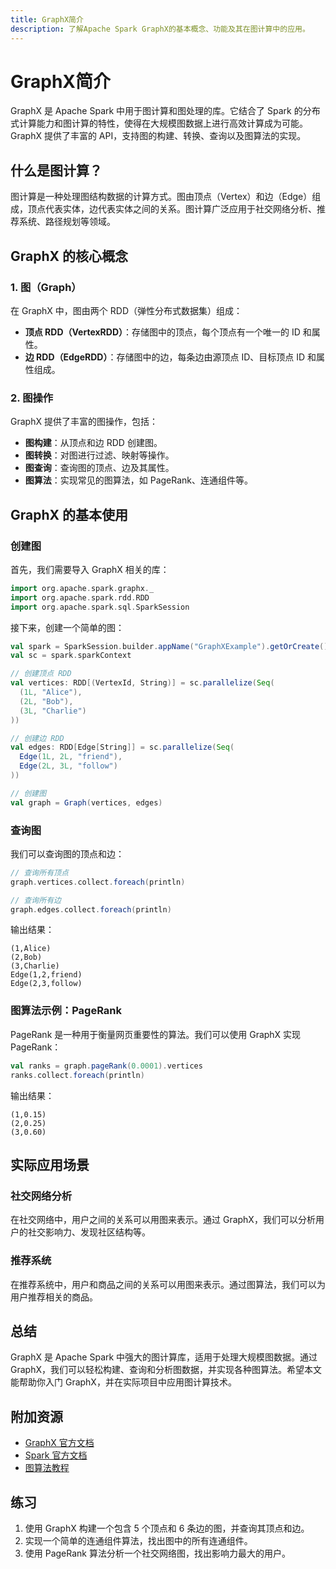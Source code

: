 ```yaml
---
title: GraphX简介
description: 了解Apache Spark GraphX的基本概念、功能及其在图计算中的应用。
---
```


# GraphX简介

GraphX 是 Apache Spark 中用于图计算和图处理的库。它结合了 Spark 的分布式计算能力和图计算的特性，使得在大规模图数据上进行高效计算成为可能。GraphX 提供了丰富的 API，支持图的构建、转换、查询以及图算法的实现。

## 什么是图计算？

图计算是一种处理图结构数据的计算方式。图由顶点（Vertex）和边（Edge）组成，顶点代表实体，边代表实体之间的关系。图计算广泛应用于社交网络分析、推荐系统、路径规划等领域。

## GraphX 的核心概念

### 1. 图（Graph）
在 GraphX 中，图由两个 RDD（弹性分布式数据集）组成：
- **顶点 RDD（VertexRDD）**：存储图中的顶点，每个顶点有一个唯一的 ID 和属性。
- **边 RDD（EdgeRDD）**：存储图中的边，每条边由源顶点 ID、目标顶点 ID 和属性组成。

### 2. 图操作
GraphX 提供了丰富的图操作，包括：
- **图构建**：从顶点和边 RDD 创建图。
- **图转换**：对图进行过滤、映射等操作。
- **图查询**：查询图的顶点、边及其属性。
- **图算法**：实现常见的图算法，如 PageRank、连通组件等。

## GraphX 的基本使用

### 创建图
首先，我们需要导入 GraphX 相关的库：

```scala
import org.apache.spark.graphx._
import org.apache.spark.rdd.RDD
import org.apache.spark.sql.SparkSession
```

接下来，创建一个简单的图：

```scala
val spark = SparkSession.builder.appName("GraphXExample").getOrCreate()
val sc = spark.sparkContext

// 创建顶点 RDD
val vertices: RDD[(VertexId, String)] = sc.parallelize(Seq(
  (1L, "Alice"),
  (2L, "Bob"),
  (3L, "Charlie")
))

// 创建边 RDD
val edges: RDD[Edge[String]] = sc.parallelize(Seq(
  Edge(1L, 2L, "friend"),
  Edge(2L, 3L, "follow")
))

// 创建图
val graph = Graph(vertices, edges)
```

### 查询图
我们可以查询图的顶点和边：

```scala
// 查询所有顶点
graph.vertices.collect.foreach(println)

// 查询所有边
graph.edges.collect.foreach(println)
```

输出结果：

```
(1,Alice)
(2,Bob)
(3,Charlie)
Edge(1,2,friend)
Edge(2,3,follow)
```

### 图算法示例：PageRank
PageRank 是一种用于衡量网页重要性的算法。我们可以使用 GraphX 实现 PageRank：

```scala
val ranks = graph.pageRank(0.0001).vertices
ranks.collect.foreach(println)
```

输出结果：

```
(1,0.15)
(2,0.25)
(3,0.60)
```

## 实际应用场景

### 社交网络分析
在社交网络中，用户之间的关系可以用图来表示。通过 GraphX，我们可以分析用户的社交影响力、发现社区结构等。

### 推荐系统
在推荐系统中，用户和商品之间的关系可以用图来表示。通过图算法，我们可以为用户推荐相关的商品。

## 总结

GraphX 是 Apache Spark 中强大的图计算库，适用于处理大规模图数据。通过 GraphX，我们可以轻松构建、查询和分析图数据，并实现各种图算法。希望本文能帮助你入门 GraphX，并在实际项目中应用图计算技术。

## 附加资源

- [GraphX 官方文档](https://spark.apache.org/docs/latest/graphx-programming-guide.html)
- [Spark 官方文档](https://spark.apache.org/docs/latest/)
- [图算法教程](https://en.wikipedia.org/wiki/Graph_theory)

## 练习

1. 使用 GraphX 构建一个包含 5 个顶点和 6 条边的图，并查询其顶点和边。
2. 实现一个简单的连通组件算法，找出图中的所有连通组件。
3. 使用 PageRank 算法分析一个社交网络图，找出影响力最大的用户。
